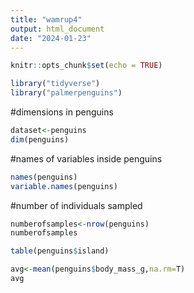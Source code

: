 ```yaml
---
title: "wamrup4"
output: html_document
date: "2024-01-23"
---
```


```r
knitr::opts_chunk$set(echo = TRUE)
```

```r
library("tidyverse")
library("palmerpenguins")
```
#dimensions in penguins
```r
dataset<-penguins
dim(penguins)
```
#names of variables inside penguins
```r
names(penguins)
variable.names(penguins)

```
#number of individuals sampled
```r
numberofsamples<-nrow(penguins)
numberofsamples

table(penguins$island)
```

```r
avg<-mean(penguins$body_mass_g,na.rm=T)
avg
```








